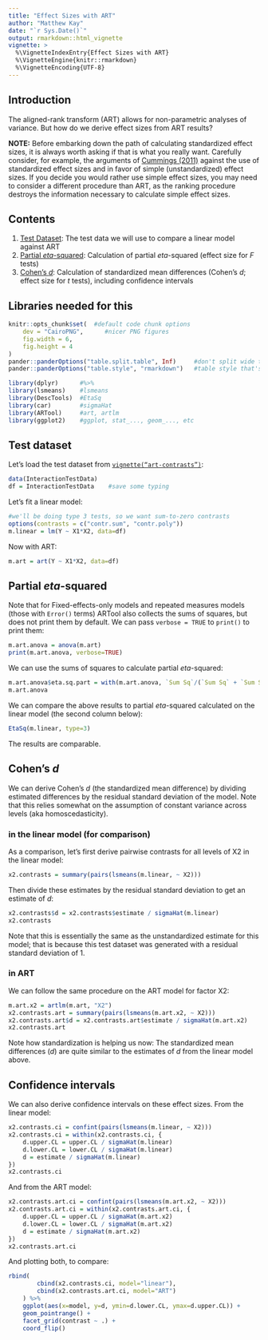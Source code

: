 ```yaml
---
title: "Effect Sizes with ART"
author: "Matthew Kay"
date: "`r Sys.Date()`"
output: rmarkdown::html_vignette
vignette: >
  %\VignetteIndexEntry{Effect Sizes with ART}
  %\VignetteEngine{knitr::rmarkdown}
  %\VignetteEncoding{UTF-8}
---
```


## Introduction

The aligned-rank transform (ART) allows for non-parametric analyses of variance. 
But how do we derive effect sizes from ART results? 

__NOTE:__ Before embarking down the path of calculating standardized effect sizes, it is
always worth asking if that is what you really want. Carefully consider, for example, the arguments
of [Cummings (2011)](https://dx.doi.org/10.1001/archpediatrics.2011.97) against the use of
standardized effect sizes and in favor of simple (unstandardized) effect sizes. If you decide you would rather
use simple effect sizes, you may need to consider a different procedure than ART, as the ranking
procedure destroys the information necessary to calculate simple effect sizes.

## Contents

1. [Test Dataset](#test-dataset): The test data we will use to compare a linear model against ART
1. [Partial _eta_-squared](#partial-eta-squared): Calculation of partial _eta_-squared (effect size for _F_ tests)
1. [Cohen's _d_](#cohens-d): Calculation of standardized mean differences (Cohen's _d_; effect size for _t_ tests), including confidence intervals

## Libraries needed for this

```r
knitr::opts_chunk$set(  #default code chunk options
    dev = "CairoPNG",      #nicer PNG figures
    fig.width = 6,
    fig.height = 4
)           
pander::panderOptions("table.split.table", Inf)     #don't split wide tables in output
pander::panderOptions("table.style", "rmarkdown")   #table style that's supported by github
```

```r
library(dplyr)      #%>%
library(lsmeans)    #lsmeans
library(DescTools)  #EtaSq
library(car)        #sigmaHat
library(ARTool)     #art, artlm
library(ggplot2)    #ggplot, stat_..., geom_..., etc
```


## Test dataset

Let's load the test dataset from <code>[vignette("art-contrasts")](art-contrasts.html)</code>:

```r
data(InteractionTestData)
df = InteractionTestData    #save some typing
```  

Let's fit a linear model:

```r
#we'll be doing type 3 tests, so we want sum-to-zero contrasts
options(contrasts = c("contr.sum", "contr.poly"))
m.linear = lm(Y ~ X1*X2, data=df)
```

Now with ART:

```r
m.art = art(Y ~ X1*X2, data=df)
```


## Partial _eta_-squared

Note that for Fixed-effects-only models and repeated measures models
(those with `Error()` terms) ARTool also collects the sums of squares, but
does not print them by default. We can pass `verbose = TRUE` to `print()`
to print them:

```r
m.art.anova = anova(m.art)
print(m.art.anova, verbose=TRUE)
```

We can use the sums of squares to calculate partial _eta_-squared:

```r
m.art.anova$eta.sq.part = with(m.art.anova, `Sum Sq`/(`Sum Sq` + `Sum Sq.res`))
m.art.anova
```

We can compare the above results to partial _eta_-squared calculated on the
linear model (the second column below):

```r
EtaSq(m.linear, type=3)
```

The results are comparable.


## Cohen's _d_

We can derive Cohen's _d_ (the standardized mean difference) by dividing estimated differences by the
residual standard deviation of the model. Note that this relies somewhat on the assumption of 
constant variance across levels (aka homoscedasticity).

### in the linear model (for comparison)

As a comparison, let's first derive pairwise contrasts for
all levels of X2 in the linear model:

```r
x2.contrasts = summary(pairs(lsmeans(m.linear, ~ X2)))
```

Then divide these estimates by the residual standard deviation to get an estimate of _d_:

```r
x2.contrasts$d = x2.contrasts$estimate / sigmaHat(m.linear)
x2.contrasts
```

Note that this is essentially the same as the unstandardized estimate for this model;
that is because this test dataset was generated with a residual standard deviation of 1.

### in ART

We can follow the same procedure on the ART model for factor X2:

```r
m.art.x2 = artlm(m.art, "X2")
x2.contrasts.art = summary(pairs(lsmeans(m.art.x2, ~ X2)))
x2.contrasts.art$d = x2.contrasts.art$estimate / sigmaHat(m.art.x2)
x2.contrasts.art
```

Note how standardization is helping us now: The standardized mean differences (_d_) are
quite similar to the estimates of _d_ from the linear model above.

## Confidence intervals

We can also derive confidence intervals on these effect sizes. From the linear model:

```r
x2.contrasts.ci = confint(pairs(lsmeans(m.linear, ~ X2)))
x2.contrasts.ci = within(x2.contrasts.ci, {
    d.upper.CL = upper.CL / sigmaHat(m.linear)
    d.lower.CL = lower.CL / sigmaHat(m.linear)
    d = estimate / sigmaHat(m.linear)
})
x2.contrasts.ci
```

And from the ART model:

```r
x2.contrasts.art.ci = confint(pairs(lsmeans(m.art.x2, ~ X2)))
x2.contrasts.art.ci = within(x2.contrasts.art.ci, {
    d.upper.CL = upper.CL / sigmaHat(m.art.x2)
    d.lower.CL = lower.CL / sigmaHat(m.art.x2)
    d = estimate / sigmaHat(m.art.x2)
})
x2.contrasts.art.ci
```

And plotting both, to compare:

```r
rbind(
        cbind(x2.contrasts.ci, model="linear"), 
        cbind(x2.contrasts.art.ci, model="ART")
    ) %>%
    ggplot(aes(x=model, y=d, ymin=d.lower.CL, ymax=d.upper.CL)) +
    geom_pointrange() +
    facet_grid(contrast ~ .) + 
    coord_flip()
```    
